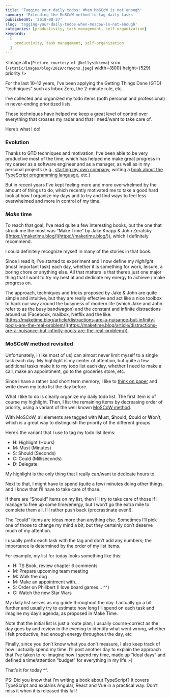 ```yaml
---
title: 'Tagging your daily todos: When MoSCoW is not enough'
summary: 'Extending the MoSCoW method to tag daily tasks'
publishedAt: '2019-08-27'
slug: 'tagging-your-daily-todos-when-moscow-is-not-enough'
categories: [productivity, task management, self-organization]
keywords:
  [
    productivity, task management, self-organization
  ]
---
```


<Image
  alt={`Picture courtesy of @kellysikkema`}
  src={`/static/images/blog/2019/crayons.jpeg`}
  width={800}
  height={529}
  priority
/>

For the last 10–12 years, I’ve been applying the Getting Things Done (GTD) “techniques” such as Inbox Zero, the 2-minute rule, etc.

I’ve collected and organized my todo items (both personal and professional) in never-ending prioritized lists.

These techniques have helped me keep a great level of control over everything that crosses my radar and that I need/want to take care of.

Here’s what I do!

### Evolution

Thanks to GTD techniques and motivation, I’ve been able to be very productive most of the time, which has helped me make great progress in my career as a software engineer and as a manager, as well as in my personal projects (e.g., [starting my own company](https://www.developassion.be), writing a [book about the TypeScript programming language](https://medium.com/@dSebastien/the-story-behind-my-upcoming-book-learn-typescript-by-building-web-applications-part-1-26926bd1756d), etc.)

But in recent years I’ve kept feeling more and more overwhelmed by the amount of things to do, which recently motivated me to take a good hard look at how I organize my days and to try and find ways to feel less overwhelmed and more in control of my time.

### _Make_ time

To reach that goal, I’ve read quite a few interesting books, but the one that struck me the most was “Make Time” by Jake Knapp & John Zeratsky ([https://maketime.blog/](https://maketime.blog/)), which I definitely recommend.

I could definitely recognize myself in many of the stories in that book.

Since I read it, I’ve started to experiment and I now define my _highlight_ (most important task) each day, whether it is something for work, leisure, a boring chore or anything else. All that matters is that there’s just one major thing that I want to try my best at and dedicate my energy to achieve / make progress on.

The approach, techniques and tricks proposed by Jake & John are quite simple and intuitive, but they are really effective and act like a nice toolbox to hack our way around the busyness of modern life (which Jake and John refer to as the busy bandwagon) and the constant and infinite distractions around us (Facebook, mailbox, Netflix and the like: [https://maketime.blog/article/distractions-are-a-nuisance-but-infinity-pools-are-the-real-problem/](https://maketime.blog/article/distractions-are-a-nuisance-but-infinity-pools-are-the-real-problem/)).

### MoSCoW method revisited

Unfortunately, I (like most of us) can almost never limit myself to a single task each day. My highlight is my center of attention, but quite a few additional tasks make it to my todo list each day, whether I need to make a call, make an appointment, go to the groceries store, etc.

Since I have a rather bad short term memory, I like to [think on paper](https://www.linkedin.com/pulse/5-reasons-thinking-paper-increase-productivity-adam-bensman/) and write down my todo list the day before.

What I like to do is clearly organize my daily todo list. The first item is of course my highlight. Then, I list the remaining items by decreasing order of priority, using a variant of the well known [MoSCoW method](https://en.wikipedia.org/wiki/MoSCoW_method).

With MoSCoW, all elements are tagged with **M**ust, **S**hould, **C**ould or **W**on’t, which is a great way to distinguish the priority of the different groups.

Here’s the variant that I use to tag my todo list items:

* H: Highlight (Hours)
* M: Must (Minutes)
* S: Should (Seconds)
* C: Could (Milliseconds)
* D: Delegate

My highlight is the only thing that I really can/want to dedicate hours to.

Next to that, I might have to spend (quite a few) minutes doing other things, and I know that I’ll have to take care of those.

If there are “Should” items on my list, then I’ll try to take care of those if I manage to free up some time/energy, but I won’t go the extra mile to complete them all. I’ll rather push back (procrastinate even!).

The “could” items are ideas more than anything else. Sometimes I’ll pick one of those to change my mind a bit, but they certainly don’t deserve much of my attention.

I usually prefix each task with the tag and don’t add any numbers; the importance is determined by the order of my list items.

For example, my list for today looks something like this:

* H: TS Book, review chapter 6 comments
* M: Prepare upcoming team meeting
* M: Walk the dog
* M: Make an appointment with…
* S: Order on Philibert (I love board games… ^^)
* C: Watch the new Star Wars

My daily list serves as my guide throughout the day. I actually go a bit further and usually try to estimate how long I’ll spend on each task and imagine my day’s agenda, as proposed in Make Time.

Note that the initial list is just a route plan, I usually course-correct as the day goes by and review in the evening to identify what went wrong, whether I felt productive, had enough energy throughout the day, etc

Finally, since you don’t know what you don’t measure, I also keep track of how I actually spend my time. I’ll post another day to explain the approach that I’ve taken to re-imagine how I spend my time, made up “ideal days” and defined a time/attention “budget” for everything in my life ;-)

That’s it for today ^^.

PS: Did you know that I’m writing a book about TypeScript? It covers TypeScript and explains Angular, React and Vue in a practical way. Don’t miss it when it is released this fall!

<TwitterFollowButton username="dSebastien" size="large" />
